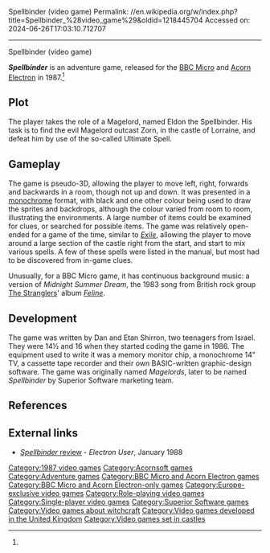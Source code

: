 Spellbinder (video game)
Permalink: //en.wikipedia.org/w/index.php?title=Spellbinder_%28video_game%29&oldid=1218445704
Accessed on: 2024-06-26T17:03:10.712707



------
Spellbinder (video game)
{{Infobox video game
| title = Spellbinder
| image = SpellbinderEUBoxArtBBCMicro.jpg
| caption = 
| developer = Etan Shirron<br>Dan Shirron
| publisher = [[Superior Software]], [[Acornsoft]]
| released = {{vgrelease|EU|1987}}
| genre = [[Adventure video game|Adventure]]
| modes = [[Single-player video game|Single-player]]
| platforms = [[Acorn Electron]], [[BBC Micro]]
}}

'''''Spellbinder''''' is an adventure game, released for the [[BBC Micro]] and [[Acorn Electron]] in 1987.<ref name=bbc/>

== Plot ==
The player takes the role of a Magelord, named Eldon the Spellbinder. His task is to find the evil Magelord outcast Zorn, in the castle of Lorraine, and defeat him by use of the so-called Ultimate Spell.

== Gameplay ==
The game is pseudo-3D, allowing the player to move left, right, forwards and backwards in a room, though not up and down. It was presented in a [[monochrome]] format, with black and one other colour being used to draw the sprites and backdrops, although the colour varied from room to room, illustrating the environments. A large number of items could be examined for clues, or searched for possible items. The game was relatively open-ended for a game of the time, similar to ''[[Exile (1988 video game)|Exile]]'', allowing the player to move around a large section of the castle right from the start, and start to mix various spells. A few of these spells were listed in the manual, but most had to be discovered from in-game clues.

Unusually, for a BBC Micro game, it has continuous background music: a version of ''Midnight Summer Dream'', the 1983 song from British rock group [[The Stranglers]]' album ''[[Feline (The Stranglers album)|Feline]]''.

== Development ==
The game was written by Dan and Etan Shirron, two teenagers from Israel. They were 14½ and 16 when they started coding the game in 1986. The equipment used to write it was a memory monitor chip, a monochrome 14" TV, a cassette tape recorder and their own BASIC-written graphic-design software. The game was originally named ''Magelords'', later to be named ''Spellbinder'' by Superior Software marketing team.

== References ==
{{reflist|refs=
<ref name=bbc>{{cite web |title=Spellbinder |url=http://bbcmicro.co.uk/game.php?id=626 |website=BBC Micro Games Archive}}</ref>
}}

== External links ==
* [https://web.archive.org/web/20070624130137/http://www.acornelectron.co.uk/eu/revs/superior_acornsoft/r-spel.html ''Spellbinder'' review] - ''Electron User'', January 1988

{{Superior Software}}

[[Category:1987 video games]]
[[Category:Acornsoft games]]
[[Category:Adventure games]]
[[Category:BBC Micro and Acorn Electron games]]
[[Category:BBC Micro and Acorn Electron-only games]]
[[Category:Europe-exclusive video games]]
[[Category:Role-playing video games]]
[[Category:Single-player video games]]
[[Category:Superior Software games]]
[[Category:Video games about witchcraft]]
[[Category:Video games developed in the United Kingdom]]
[[Category:Video games set in castles]]